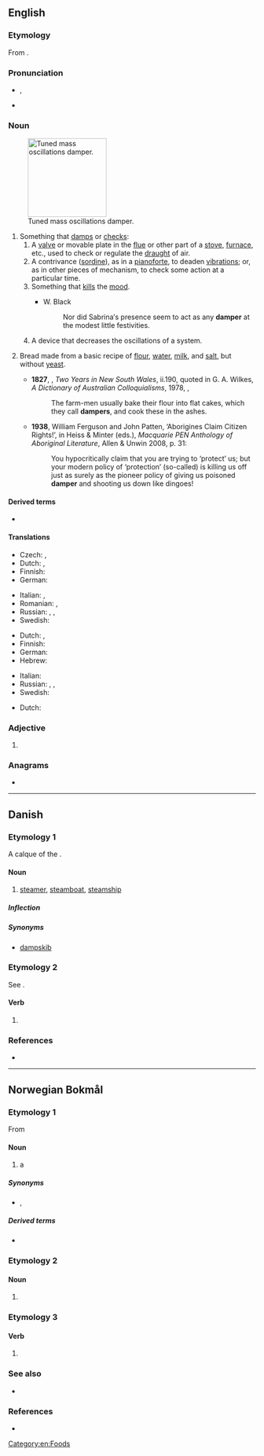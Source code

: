 ==English==
{{wikipedia|dab=Damper}}

===Etymology===
From {{suffix|en|damp|er}}.

===Pronunciation===
* {{a|US}} {{enPR|dămp′ər}}, {{IPA|/ˈdæmpɚ/|lang=en}}
* {{audio|EN-AU ck1 damper.ogg|Audio (AU)|lang=en}}

===Noun===
{{en-noun}}
[[File:Tuned mass damper.gif|thumb|160px|Tuned mass oscillations damper.]]

# Something that [[damp]]s or [[check]]s:
## A [[valve]] or movable plate in the [[flue]] or other part of a [[stove]], [[furnace]], etc., used to check or regulate the [[draught]] of air.
## A contrivance ([[sordine]]), as in a [[pianoforte]], to deaden [[vibration]]s; or, as in other pieces of mechanism, to check some action at a particular time.
## Something that [[kill]]s the [[mood]].
##* {{rfdate|}} W. Black
##*: Nor did Sabrina′s presence seem to act as any '''damper''' at the modest little festivities.
## A device that decreases the oscillations of a system.
# {{lb|en|chiefly|Australia}} Bread made from a basic recipe of [[flour]], [[water]], [[milk]], and [[salt]], but without [[yeast]].
#*'''1827''', {{w|Peter Cunningham}}, ''Two Years in New South Wales'', ii.190, quoted in G. A. Wilkes, ''A Dictionary of Australian Colloquialisms'', 1978, {{ISBN|0-424-00034-2}},
#*: The farm-men usually bake their flour into flat cakes, which they call '''dampers''', and cook these in the ashes.
#*'''1938''', William Ferguson and John Patten, ‘Aborigines Claim Citizen Rights!’, in Heiss & Minter (eds.), ''Macquarie PEN Anthology of Aboriginal Literature'', Allen & Unwin 2008, p. 31:
#*:You hypocritically claim that you are trying to ‘protect’ us; but your modern policy of ‘protection’ (so-called) is killing us off just as surely as the pioneer policy of giving us poisoned '''damper''' and shooting us down like dingoes!

====Derived terms====
{{der-top}}
* {{l|en|put a damper on}}
{{der-mid}}
{{der-bottom}}

====Translations====
{{trans-top|valve or movable plate used to regulate flow of air}}
* Czech: {{t|cs|hradítko|n}}, {{t|cs|klapka|f}}
* Dutch: {{t+|nl|dampkap|f}}, {{t+|nl|afzuigkap|f}}
* Finnish: {{t+|fi|pelti}}
* German: {{t|de|Luftklappe|f}}
{{trans-mid}}
* Italian: {{t|it|smorzatore|m}}, {{t+|it|farfalla|f}}
* Romanian: {{t+|ro|ventil|n}}, {{t+|ro|supapă|f}}
* Russian: {{t|ru|регуля́тор тя́ги|m}}, {{t|ru|дымова́я засло́нка|f}}, {{t+|ru|вью́шка|f}}
* Swedish: {{t+|sv|spjäll|n}}
{{trans-bottom}}

{{trans-top|contrivance to deaden vibrations}}
* Dutch: , {{t+|nl|demper|m}}
* Finnish: {{t+|fi|vaimennin}}
* German: {{t+|de|Dämpfer|m}}
* Hebrew: {{t|he|מרסן|m|tr=merasén|sc=Hebr}}
{{trans-mid}}
* Italian: {{t|it|smorzatore|m}}
* Russian: {{t+|ru|де́мпфер|f|tr=dɛ́mpfer}}, {{t+|ru|амортизатор|sc=Cyrl}}, {{t+|ru|гаситель|alt=гаситель колебаний|sc=Cyrl}}
* Swedish: {{t+|sv|dämpare}}
{{trans-bottom}}

{{trans-top|thing that kills the mood}}
* Dutch: {{t+|nl|domper|m}}
{{trans-mid}}
{{trans-bottom}}

===Adjective===
{{head|en|comparative adjective}}

# {{en-comparative of|damp}}

===Anagrams===
* {{anagrams|en|a=adempr|deramp|ramped}}

[[Category:en:Foods]]

----

==Danish==

===Etymology 1===
A calque of the {{der|da|en|steamer}}.

====Noun====
{{da-noun|en|e}}

# [[steamer]], [[steamboat]], [[steamship]]

=====Inflection=====
{{da-noun-infl|en|e|ne}}

=====Synonyms=====
* [[dampskib]]

===Etymology 2===
See {{l|da|dampe}}.

====Verb====
{{head|da|verb form}}

# {{present tense of|dampe|lang=da}}

===References===
* {{R:DDO}}

----

==Norwegian Bokmål==

===Etymology 1===
From {{suffix|nb|damp|er}}

====Noun====
{{nb-noun-m2}}

# a {{l|en|steamer}} {{q|steamship, steamboat}} {{topics|nb|Watercraft}}

=====Synonyms=====
* {{l|nb|dampbåt}}, {{l|nb|dampskip}}

=====Derived terms=====
* {{l|nb|hjuldamper}}

===Etymology 2===
====Noun====
{{head|nb|noun form|g=m}}

# {{inflection of|damp||indef|p|lang=nb}}

===Etymology 3===
====Verb====
{{nb-verb-form}}

# {{present tense of|dampe|lang=nb}}

===See also===
* {{l-nn|dampar}}

===References===
* {{R:The Bokmål Dictionary}}